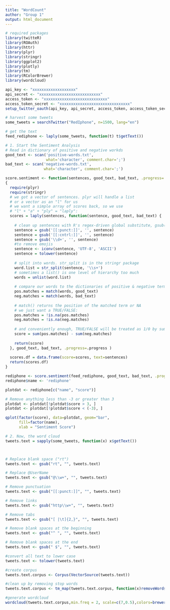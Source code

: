---
title: "WordCount"
author: "Group 1"
output: html_document
---

```{r}
# required packages
library(twitteR)
library(ROAuth)
library(httr)
library(plyr)
library(stringr)
library(ggplot2)
library(plotly)
library(tm)
library(RColorBrewer)
library(wordcloud)

api_key <- "xxxxxxxxxxxxxxxxxxx"
api_secret <- "xxxxxxxxxxxxxxxxxxxxxxxxxxx"
access_token <- "xxxxxxxxxxxxxxxxxxxxxxxxxxxx"
access_token_secret <- "xxxxxxxxxxxxxxxxxxxxxxxxxxxxxxx"
setup_twitter_oauth(api_key, api_secret, access_token, access_token_secret)

# harvest some tweets
some_tweets = searchTwitter("RedIphone", n=1500, lang="en")

# get the text
feed_rediphone <- laply(some_tweets, function(t) t$getText())

# 1. Start the Sentiment Analysis
# Read in dictionary of positive and negative workds
good_text <- scan('positive-words.txt',
                  what='character', comment.char=';')
bad_text <- scan('negative-words.txt',
                 what='character', comment.char=';')

score.sentiment <- function(sentences, good_text, bad_text, .progress='none')
{
  require(plyr)
  require(stringr)
  # we got a vector of sentences. plyr will handle a list
  # or a vector as an "l" for us
  # we want a simple array of scores back, so we use
  # "l" + "a" + "ply" = "laply":
  scores = laply(sentences, function(sentence, good_text, bad_text) {
    
    # clean up sentences with R's regex-driven global substitute, gsub():
    sentence = gsub('[[:punct:]]', '', sentence)
    sentence = gsub('[[:cntrl:]]', '', sentence)
    sentence = gsub('\\d+', '', sentence)
    #to remove emojis
    sentence <- iconv(sentence, 'UTF-8', 'ASCII')
    sentence = tolower(sentence)
    
    # split into words. str_split is in the stringr package
    word.list = str_split(sentence, '\\s+')
    # sometimes a list() is one level of hierarchy too much
    words = unlist(word.list)
    
    # compare our words to the dictionaries of positive & negative terms
    pos.matches = match(words, good_text)
    neg.matches = match(words, bad_text)
    
    # match() returns the position of the matched term or NA
    # we just want a TRUE/FALSE:
    pos.matches = !is.na(pos.matches)
    neg.matches = !is.na(neg.matches)
    
    # and conveniently enough, TRUE/FALSE will be treated as 1/0 by sum():
    score = sum(pos.matches) - sum(neg.matches)
    
    return(score)
  }, good_text, bad_text, .progress=.progress )
  
  scores.df = data.frame(score=scores, text=sentences)
  return(scores.df)
}

rediphone <- score.sentiment(feed_rediphone, good_text, bad_text, .progress='text')
rediphone$name <- 'rediphone'

plotdat <- rediphone[c("name", "score")]

# Remove anything less than -3 or greater than 3
plotdat <- plotdat[!plotdat$score > 3, ]
plotdat <- plotdat[!plotdat$score < (-3), ]

qplot(factor(score), data=plotdat, geom="bar", 
      fill=factor(name),
      xlab = "Sentiment Score")

# 2. Now, the word cloud
tweets.text = sapply(some_tweets, function(x) x$getText())



# Replace blank space ("rt")
tweets.text <- gsub("rt", "", tweets.text)

# Replace @UserName
tweets.text <- gsub("@\\w+", "", tweets.text)

# Remove punctuation
tweets.text <- gsub("[[:punct:]]", "", tweets.text)

# Remove links
tweets.text <- gsub("http\\w+", "", tweets.text)

# Remove tabs
tweets.text <- gsub("[ |\t]{2,}", "", tweets.text)

# Remove blank spaces at the beginning
tweets.text <- gsub("^ ", "", tweets.text)

# Remove blank spaces at the end
tweets.text <- gsub(" $", "", tweets.text)

#convert all text to lower case
tweets.text <- tolower(tweets.text)

#create corpus
tweets.text.corpus <- Corpus(VectorSource(tweets.text))

#clean up by removing stop words
tweets.text.corpus <- tm_map(tweets.text.corpus, function(x)removeWords(x,stopwords()))

#generate wordcloud
wordcloud(tweets.text.corpus,min.freq = 2, scale=c(7,0.5),colors=brewer.pal(8, "Dark2"),  random.color= TRUE, random.order = FALSE, max.words = 150)
```